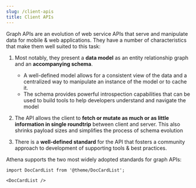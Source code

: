 ```yaml
---
slug: /client-apis
title: Client APIs
---
```


[//]: # (Copyright Paion Data)

[//]: # (Licensed under the Apache License, Version 2.0 &#40;the "License"&#41;;)
[//]: # (you may not use this file except in compliance with the License.)
[//]: # (You may obtain a copy of the License at)

[//]: # (    http://www.apache.org/licenses/LICENSE-2.0)

[//]: # (Unless required by applicable law or agreed to in writing, software)
[//]: # (distributed under the License is distributed on an "AS IS" BASIS,)
[//]: # (WITHOUT WARRANTIES OR CONDITIONS OF ANY KIND, either express or implied.)
[//]: # (See the License for the specific language governing permissions and)
[//]: # (limitations under the License.)

Graph APIs are an evolution of web service APIs that serve and manipulate data for mobile & web applications. They have
a number of characteristics that make them well suited to this task:

1. Most notably, they present a **data model** as an entity relationship graph and an **accompanying schema**.

   - A well-defined model allows for a consistent view of the data and a centralized way to manipulate an instance of
     the model or to cache it.
   - The schema provides powerful introspection capabilities that can be used to build tools to help developers
     understand and navigate the model

2. The API allows the client to **fetch or mutate as much or as little information in single roundtrip** between client
   and server. This also shrinks payload sizes and simplifies the process of schema evolution
3. There is a **well-defined standard** for the API that fosters a community approach to development of supporting tools
   & best practices.

Athena supports the two most widely adopted standards for graph APIs:

```mdx-code-block
import DocCardList from '@theme/DocCardList';

<DocCardList />
```
